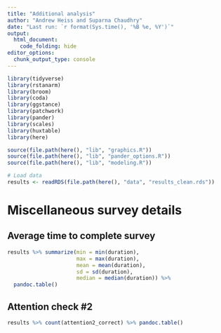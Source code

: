 ```yaml
---
title: "Additional analysis"
author: "Andrew Heiss and Suparna Chaudhry"
date: "Last run: `r format(Sys.time(), '%B %e, %Y')`"
output: 
  html_document:
    code_folding: hide
editor_options: 
  chunk_output_type: console
---
```


```r
library(tidyverse)
library(rstanarm)
library(broom)
library(coda)
library(ggstance)
library(patchwork)
library(pander)
library(scales)
library(huxtable)
library(here)

source(file.path(here(), "lib", "graphics.R"))
source(file.path(here(), "lib", "pander_options.R"))
source(file.path(here(), "lib", "modeling.R"))

# Load data
results <- readRDS(file.path(here(), "data", "results_clean.rds"))
```

# Miscellaneous survey details

## Average time to complete survey

```r
results %>% summarize(min = min(duration),
                      max = max(duration),
                      mean = mean(duration),
                      sd = sd(duration),
                      median = median(duration)) %>% 
  pandoc.table()
```

## Attention check #2

```r
results %>% count(attention2_correct) %>% pandoc.table()
```
